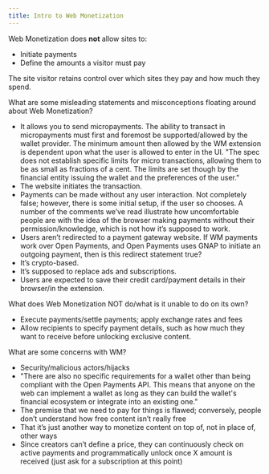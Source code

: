 ```yaml
---
title: Intro to Web Monetization
---
```



Web Monetization does **not** allow sites to:

* Initiate payments
* Define the amounts a visitor must pay

The site visitor retains control over which sites they pay and how much they spend.

What are some misleading statements and misconceptions floating around about Web Monetization?
* It allows you to send micropayments. The ability to transact in micropayments must first and foremost be supported/allowed by the wallet provider. The minimum amount then allowed by the WM extension is dependent upon what the user is allowed to enter in the UI. "The spec does not establish specific limits for micro transactions, allowing them to be as small as fractions of a cent. The limits are set though by the financial entity issuing the wallet and the preferences of the user."
* The website initiates the transaction.
* Payments can be made without any user interaction. Not completely false; however, there is some initial setup, if the user so chooses. A number of the comments we’ve read illustrate how uncomfortable people are with the idea of the browser making payments without their permission/knowledge, which is not how it’s supposed to work.
* Users aren’t redirected to a payment gateway website. If WM payments work over Open Payments, and Open Payments uses GNAP to initiate an outgoing payment, then is this redirect statement true?
* It’s crypto-based.
* It’s supposed to replace ads and subscriptions.
* Users are expected to save their credit card/payment details in their browser/in the extension.

What does Web Monetization NOT do/what is it unable to do on its own?
* Execute payments/settle payments; apply exchange rates and fees
* Allow recipients to specify payment details, such as how much they want to receive before unlocking exclusive content.


What are some concerns with WM?
* Security/malicious actors/hijacks
* "There are also no specific requirements for a wallet other than being compliant with the Open Payments API. This means that anyone on the web can implement a wallet as long as they can build the wallet's financial ecosystem or integrate into an existing one."
* The premise that we need to pay for things is flawed; conversely, people don’t understand how free content isn’t really free
* That it’s just another way to monetize content on top of, not in place of, other ways
* Since creators can’t define a price, they can continuously check on active payments and programmatically unlock once X amount is received (just ask for a subscription at this point)
